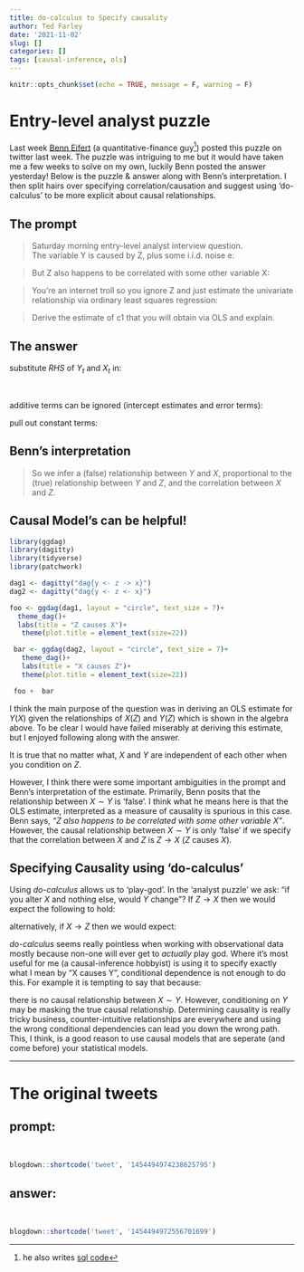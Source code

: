 ```yaml
---
title: do-calculus to Specify causality
author: Ted Farley
date: '2021-11-02'
slug: []
categories: []
tags: [causal-inference, ols]
---
```


```r
knitr::opts_chunk$set(echo = TRUE, message = F, warning = F)
```

# Entry-level analyst puzzle 

Last week [Benn Eifert](https://twitter.com/bennpeifert) (a quantitative-finance guy[^1]) posted this puzzle on twitter last week. The puzzle was intriguing to me but it would have taken me a few weeks to solve on my own, luckily Benn posted the answer yesterday! Below is the puzzle & answer along with Benn's interpretation. I then split hairs over specifying correlation/causation and suggest using 'do-calculus' to be more explicit about causal relationships. 

## The prompt  

>Saturday morning entry-level analyst interview question.  
The variable Y is caused by Z, plus some i.i.d. noise e:

\begin{align*}
Y_{t} & = a_{0} + a_{1}Z_{t} + e_{t} \\
\end{align*}

>But Z also happens to be correlated with some other variable X: 

\begin{align*}
X_{t} & = b_{0} + b_{1}Z_{t} + f_{t}
\end{align*}


>You're an internet troll so you ignore Z and just estimate the univariate relationship via ordinary least squares regression: 

\begin{align*}
Y_{t} & = c_{0} + c_{1}X_{t} + g_{t}
\end{align*}  

> Derive the estimate of c1 that you will obtain via OLS and explain.


## The answer

\begin{align*}
\hat{c}_{1} & = \frac{\hat{cov}(Y_{t}, X_{t})}{\hat{var}(X_{t})}
\end{align*}  

substitute $RHS$ of $Y_{t}$ and $X_{t}$ in:

</br>  


\begin{align*}
  \hat{c}_{1} & = \frac{\hat{cov}(a_{0} + a_{1}Z_{t} + e_{t}, b_{0} + b_{1}Z_{t} + f_{t})}{\hat{var}(X_{t})}  
\end{align*}  

additive terms can be ignored (intercept estimates and error terms):

\begin{align*}
  \hat{c}_{1} & = \frac{\hat{cov}(a_{1}Z_{t},b_{1}Z_{t})}{\hat{var}(X_{t})}  
\end{align*}  

pull out constant terms:  

\begin{align*}
  \hat{c}_{1} & = b_{1} * a_{1}\frac{\hat{cov}(Z_{t}, Z_{t})}{\hat{var}(X_{t})} 
\end{align*} 

\begin{align*} 
   \hat{c}_{1} & = b_{1} * a_{1}\frac{\hat{var}(Z_{t})}{\hat{var}(X_{t})}
\end{align*}  

## Benn's interpretation  

>So we infer a (false) relationship between $Y$ and $X$, proportional to the (true) relationship between $Y$ and $Z$, and the correlation between $X$ and $Z$.

## Causal Model's can be helpful!  

```r

library(ggdag)
library(dagitty)
library(tidyverse)
library(patchwork) 

dag1 <- dagitty("dag{y <- z -> x}")
dag2 <- dagitty("dag{y <- z <- x}")

foo <- ggdag(dag1, layout = "circle", text_size = 7)+
  theme_dag()+
  labs(title = "Z causes X")+
   theme(plot.title = element_text(size=22))

 bar <- ggdag(dag2, layout = "circle", text_size = 7)+
   theme_dag()+
   labs(title = "X causes Z")+
   theme(plot.title = element_text(size=22))

 foo +  bar

```


I think the main purpose of the question was in deriving an OLS estimate for $Y(X)$ given the relationships of $X(Z)$ and $Y(Z)$ which is shown in the algebra above. To be clear I would have failed miserably at deriving this estimate, but I enjoyed following along with the answer.  

It is true that no matter what, $X$ and $Y$ are independent of each other when you condition on $Z$.

\begin{align*}
  E[Y | Z, X] = E[Y | Z]
\end{align*}  


However, I think there were some important ambiguities in the prompt and Benn's interpretation of the estimate. Primarily, Benn posits that the relationship between $X \sim Y$ is 'false'. I think what he means here is that the OLS estimate, interpreted as a measure of causality is spurious in this case. Benn says, *"Z also happens to be correlated with some other variable X"*. However, the causal relationship between $X \sim Y$ is only 'false' if we specify that the correlation between $X$ and $Z$ is $Z \rightarrow X$ ($Z$ causes $X$).  

## Specifying Causality using 'do-calculus'

Using *do-calculus* allows us to 'play-god'. In the 'analyst puzzle' we ask: "if you alter $X$ and nothing else, would $Y$ change"? If $Z \rightarrow X$ then we would expect the following to hold:

\begin{align*}
  E[Y | do(X = x_{0})] = E[Y | do(X = x_{1})]
\end{align*} 

alternatively, if $X \rightarrow Z$ then we would expect:

\begin{align*}
E[Y | do(X = x_{0})] \neq E[Y | do(X = x_{1})]
\end{align*}  


*do-calculus* seems really pointless when working with observational data mostly because non-one will ever get to *actually* play god. Where it's most useful for me (a causal-inference hobbyist) is using it to specify exactly what I mean by "X causes Y", conditional dependence is not enough to do this. For example it is tempting to say that because:

\begin{align*}
  E[Y | Z, X] = E[Y | Z]
\end{align*} 

there is no causal relationship between $X \sim Y$. However, conditioning on $Y$ may be masking the true causal relationship. Determining causality is really tricky business, counter-intuitive relationships are everywhere and using the wrong conditional dependencies can lead you down the wrong path. This, I think, is a good reason to use causal models that are seperate (and come before) your statistical models. 

------------

# The original tweets

## prompt: 
</br>  

```r
blogdown::shortcode('tweet', '1454494974238625795')
```

## answer:  
</br> 

```r
blogdown::shortcode('tweet', '1454494972556701699')
```

  
[^1]: he also writes [sql code](https://twitter.com/bennpeifert/status/1453003455325421583?s=20) 


